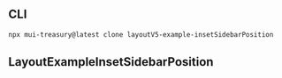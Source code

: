 
<Meta title="Layout v5/Example/InsetSidebarPosition" />

## CLI

```sh
npx mui-treasury@latest clone layoutV5-example-insetSidebarPosition
```

## LayoutExampleInsetSidebarPosition

<Source code={raw} language="tsx" />
